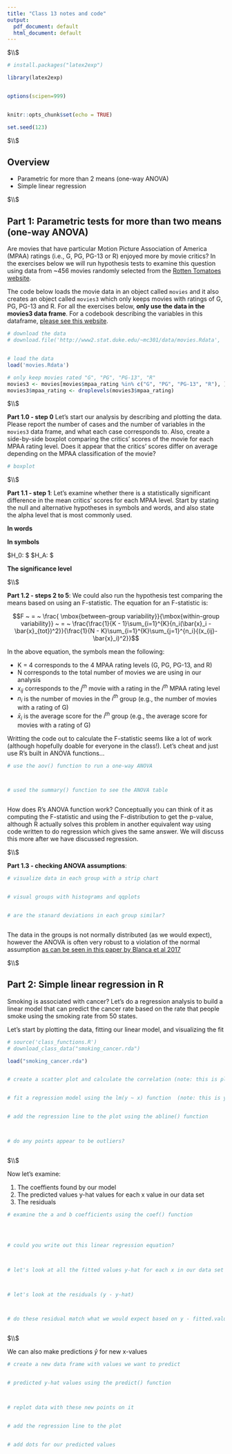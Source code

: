 ```yaml
---
title: "Class 13 notes and code"
output:
  pdf_document: default
  html_document: default
---
```






$\\$





```r

# install.packages("latex2exp")

library(latex2exp)


options(scipen=999)


knitr::opts_chunk$set(echo = TRUE)

set.seed(123)

```



$\\$




## Overview

 * Parametric for more than 2 means (one-way ANOVA)
 * Simple linear regression



$\\$








## Part 1: Parametric tests for more than two means (one-way ANOVA)



Are movies that have particular Motion Picture Association of America (MPAA) ratings (i.e., G, PG, PG-13 or R) enjoyed more by movie critics? In the exercises below we will run hypothesis tests to examine this question using data from ~456 movies randomly selected from the [Rotten Tomatoes website](https://www.rottentomatoes.com/). 

The code below loads the movie data in an object called `movies` and it also creates an object called `movies3` which only keeps movies with ratings of G, PG, PG-13 and R.  For all the exercises below, **only use the data in the movies3 data frame**. For a codebook describing the variables in this dataframe, [please see this website](http://www2.stat.duke.edu/~mc301/data/movies.html).



```r


# download the data
# download.file('http://www2.stat.duke.edu/~mc301/data/movies.Rdata', 'movies.Rdata')


# load the data
load('movies.Rdata')

# only keep movies rated "G", "PG", "PG-13", "R"
movies3 <- movies[movies$mpaa_rating %in% c("G", "PG", "PG-13", "R"), ]
movies3$mpaa_rating <- droplevels(movies3$mpaa_rating)

```






$\\$






**Part 1.0 - step 0** Let's start our analysis by describing and plotting the data. Please report the number of cases and the number of variables in the `movies3` data frame, and what each case corresponds to. Also, create a side-by-side boxplot comparing the critics' scores of the movie for each MPAA rating level. Does it appear that the critics' scores differ on average depending on the MPAA classification of the movie? 


```r


# boxplot


```






$\\$







**Part 1.1 - step 1**:  Let's examine whether there is a statistically significant difference in the mean critics' scores for each MPAA level. Start by stating the null and alternative hypotheses in symbols and words, and also state the alpha level that is most commonly used. 




**In words**



**In symbols**

$H_0: $
$H_A: $



**The significance level**






$\\$









**Part 1.2 - steps 2 to 5**:  We could also run the hypothesis test comparing the means based on using an F-statistic. The equation for an F-statistic is:

$$F ~ = ~ \frac{ \mbox{between-group variability}}{\mbox{within-group variability}} ~ = ~ \frac{\frac{1}{K - 1}\sum_{i=1}^{K}{n_i(\bar{x}_i - \bar{x}_{tot})^2}}{\frac{1}{N - K}\sum_{i=1}^{K}\sum_{j=1}^{n_i}{(x_{ij}-\bar{x}_i)^2}}$$

In the above equation, the symbols mean the following:

 * K = 4 corresponds to the 4 MPAA rating levels (G, PG, PG-13, and R)
 * N corresponds to the total number of movies we are using in our analysis
 * $x_{ij}$ corresponds to the $j^{th}$ movie with a rating in the $i^{th}$ MPAA rating level
 * $n_i$ is the number of movies in the $i^{th}$ group (e.g., the number of movies with a rating of G)
 * $\bar{x}_i$ is the average score for the $i^{th}$ group (e.g., the average score for movies with a rating of G)


Writting the code out to calculate the F-statistic seems like a lot of work (although hopefully doable for everyone in the class!). Let's cheat and just use R's built in ANOVA functions... 



```r


# use the aov() function to run a one-way ANOVA



# used the summary() function to see the ANOVA table



```


How does R's ANOVA function work? Conceptually you can think of it as computing the F-statistic and using the F-distribution to get the p-value, although R actually solves this problem in another equivalent way using code written to do regression which gives the same answer. We will discuss this more after we have discussed regression. 







$\\$




**Part 1.3 - checking ANOVA assumptions**: 

```r

# visualize data in each group with a strip chart


# visual groups with histograms and qqplots


# are the stanard deviations in each group similar? 



```




The data in the groups is not normally distributed (as we would expect), however the ANOVA is often very robust to a violation of the normal assumption [as can be seen in this paper by Blanca et al 2017](https://www.ncbi.nlm.nih.gov/pubmed/29048317)





$\\$






## Part 2: Simple linear regression in R



Smoking is associated with cancer? Let's do a regression analysis to build a linear model that can predict the cancer rate based on the rate that people smoke using the smoking rate from 50 states. 



Let's start by plotting the data, fitting our linear model, and visualizing the fit


```r

# source('class_functions.R')
# download_class_data("smoking_cancer.rda")

load("smoking_cancer.rda")


# create a scatter plot and calculate the correlation (note: this is plot(x, y))


# fit a regression model using the lm(y ~ x) function  (note: this is y as as function of x)


# add the regression line to the plot using the abline() function



# do any points appear to be outliers? 



```





$\\$




Now let's examine:

1) The coeffients found by our model
2) The predicted values y-hat values for each x value in our data set
3) The residuals



```r


# examine the a and b coefficients using the coef() function




# could you write out this linear regression equation? 



# let's look at all the fitted values y-hat for each x in our data set



# let's look at the residuals (y - y-hat)



# do these residual match what we would expect based on y - fitted.values? 



```





$\\$





We can also make predictions $\hat{y}$ for new x-values





```r

# create a new data frame with values we want to predict


# predicted y-hat values using the predict() function



# replot data with these new points on it


# add the regression line to the plot


# add dots for our predicted values




```






















